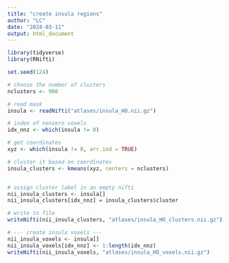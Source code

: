 ```yaml
---
title: "create insula regions"
author: "LC"
date: "2024-03-11"
output: html_document
---
```


```r
library(tidyverse)
library(RNifti)

set.seed(124)

# choose the number of clusters
nclusters <- 900

# read mask
insula <- readNifti("atlases/insula_HO.nii.gz")

# index of nonzero voxels
idx_nnz <- which(insula != 0)

# get coordinates
xyz <- which(insula != 0, arr.ind = TRUE)

# cluster it based on coordinates
insula_clusters <- kmeans(xyz, centers = nclusters)


# assign cluster label in an empty nifti
nii_insula_clusters <- insula[]
nii_insula_clusters[idx_nnz] = insula_clusters$cluster

# write to file
writeNifti(nii_insula_clusters, "atlases/insula_HO_clusters.nii.gz")

# --- create insula voxels ---
nii_insula_voxels <- insula[]
nii_insula_voxels[idx_nnz] <- 1:length(idx_nnz)
writeNifti(nii_insula_voxels, "atlases/insula_HO_voxels.nii.gz")
```

